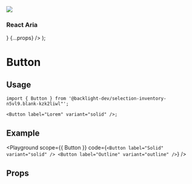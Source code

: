 


  <MDXProvider>
    <CoreLayout
      logo={
        <>
          <img src="https://www.adobe.com/content/dam/cc/icons/Adobe_Corporate_Horizontal_Red_HEX.svg" />
          <h3 style={{ fontWeight: 700 }}>React Aria</h3>
        </>
      }
      {...props}
    />
    <link
      rel="stylesheet"
      href="https://cdn.jsdelivr.net/npm/water.css@2/out/light.css"
    />
  </MDXProvider>
);

# Button

<Description of={Button} />

## Usage

```tsx
import { Button } from '@backlight-dev/selection-inventory-n5vl9.blank-kzk2liwl"';

<Button label="Lorem" variant="solid" />;
```

## Example

<Playground
  scope={{ Button }}
  code={`
<Button label="Solid" variant="solid" />
<Button label="Outline" variant="outline" />
  `}
/>

## Props

<Props of={Button} />
